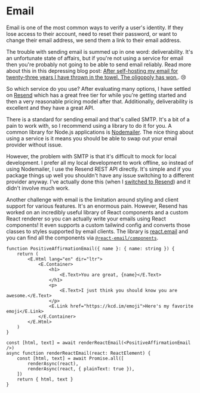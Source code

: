 # Email

Email is one of the most common ways to verify a user's identity. If they lose
access to their account, need to reset their password, or want to change their
email address, we send them a link to their email address.

The trouble with sending email is summed up in one word: deliverability. It's an
unfortunate state of affairs, but if you're not using a service for email then
you're probably not going to be able to send email reliably. Read more about
this in this depressing blog post:
[After self-hosting my email for twenty-three years I have thrown in the towel. The oligopoly has won.](https://cfenollosa.com/blog/after-self-hosting-my-email-for-twenty-three-years-i-have-thrown-in-the-towel-the-oligopoly-has-won.html).
😢

So which service do you use? After evaluating many options, I have settled on
[Resend](https://resend.com) which has a great free tier for while you're
getting started and then a very reasonable pricing model after that.
Additionally, deliverability is excellent and they have a great API.

There is a standard for sending email and that's called SMTP. It's a bit of a
pain to work with, so I recommend using a library to do it for you. A common
library for Node.js applications is [Nodemailer](https://nodemailer.com/about/).
The nice thing about using a service is it means you should be able to swap out
your email provider without issue.

However, the problem with SMTP is that it's difficult to mock for local
development. I prefer all my local development to work offline, so instead of
using Nodemailer, I use the Resend REST API directly. It's simple and if you
package things up well you shouldn't have any issue switching to a different
provider anyway. I've actually done this (when I
[switched to Resend](https://github.com/epicweb-dev/epic-stack/blob/main/docs/decisions/017-resend-email.md))
and it didn't involve much work.

Another challenge with email is the limitation around styling and client
support for various features. It's an enormous pain. However, Resend has worked
on an incredibly useful library of React components and a custom React renderer
so you can actually write your emails using React components! It even supports
a custom tailwind config and converts those classes to styles supported by email
clients. The library is [react.email](https://react.email) and you can find all
the components via [`@react-email/components`](https://www.npmjs.com/package/@react-email/components).

```tsx
function PositiveAffirmationEmail({ name }: { name: string }) {
	return (
		<E.Html lang="en" dir="ltr">
			<E.Container>
				<h1>
					<E.Text>You are great, {name}</E.Text>
				</h1>
				<p>
					<E.Text>I just think you should know you are awesome.</E.Text>
				</p>
				<E.Link href="https://kcd.im/emoji">Here's my favorite emoji</E.Link>
			</E.Container>
		</E.Html>
	)
}

const [html, text] = await renderReactEmail(<PositiveAffirmationEmail />)
async function renderReactEmail(react: ReactElement) {
	const [html, text] = await Promise.all([
		renderAsync(react),
		renderAsync(react, { plainText: true }),
	])
	return { html, text }
}
```
